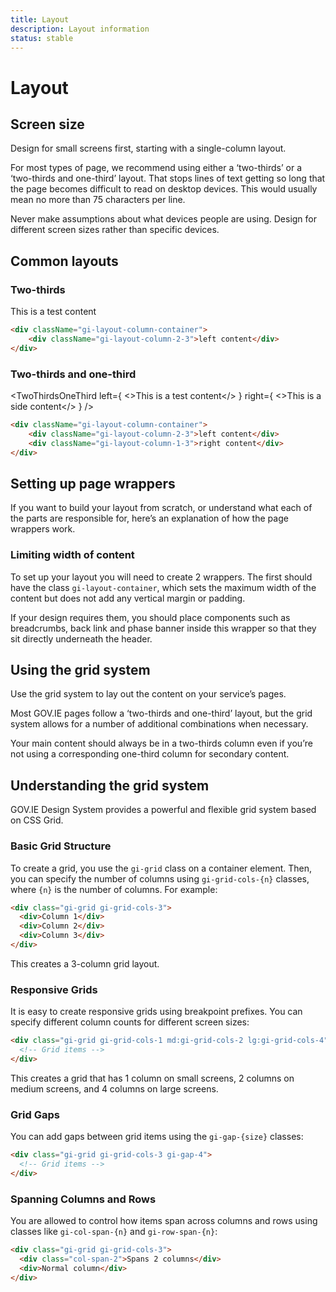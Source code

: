 ```yaml
---
title: Layout
description: Layout information
status: stable
---
```


# Layout

## Screen size

Design for small screens first, starting with a single-column layout.

For most types of page, we recommend using either a ‘two-thirds’ or a ‘two-thirds and one-third’ layout. That stops lines of text getting so long that the page becomes difficult to read on desktop devices. This would usually mean no more than 75 characters per line.

Never make assumptions about what devices people are using. Design for different screen sizes rather than specific devices.

## Common layouts

### Two-thirds

<TwoThirds>This is a test content</TwoThirds>

```html
<div className="gi-layout-column-container">
    <div className="gi-layout-column-2-3">left content</div>
</div>
```

### Two-thirds and one-third

<TwoThirdsOneThird 
    left={
        <>This is a test content</>
    }
    right={
        <>This is a side content</>
    } />

```html
<div className="gi-layout-column-container">
    <div className="gi-layout-column-2-3">left content</div>
    <div className="gi-layout-column-1-3">right content</div>
</div>
```

## Setting up page wrappers

If you want to build your layout from scratch, or understand what each of the parts are responsible for, here’s an explanation of how the page wrappers work.

### Limiting width of content

To set up your layout you will need to create 2 wrappers. The first should have the class `gi-layout-container`, which sets the maximum width of the content but does not add any vertical margin or padding.

If your design requires them, you should place components such as breadcrumbs, back link and phase banner inside this wrapper so that they sit directly underneath the header.

## Using the grid system

Use the grid system to lay out the content on your service’s pages.

Most GOV.IE pages follow a ‘two-thirds and one-third’ layout, but the grid system allows for a number of additional combinations when necessary.

Your main content should always be in a two-thirds column even if you’re not using a corresponding one-third column for secondary content.

## Understanding the grid system

GOV.IE Design System provides a powerful and flexible grid system based on CSS Grid. 

### Basic Grid Structure
To create a grid, you use the `gi-grid` class on a container element. Then, you can specify the number of columns using `gi-grid-cols-{n}` classes, where `{n}` is the number of columns.
For example:

```html
<div class="gi-grid gi-grid-cols-3">
  <div>Column 1</div>
  <div>Column 2</div>
  <div>Column 3</div>
</div>
```
This creates a 3-column grid layout.

### Responsive Grids
It is easy to create responsive grids using breakpoint prefixes. You can specify different column counts for different screen sizes:

```html
<div class="gi-grid gi-grid-cols-1 md:gi-grid-cols-2 lg:gi-grid-cols-4">
  <!-- Grid items -->
</div>
```
This creates a grid that has 1 column on small screens, 2 columns on medium screens, and 4 columns on large screens.

### Grid Gaps
You can add gaps between grid items using the `gi-gap-{size}` classes:

```html
<div class="gi-grid gi-grid-cols-3 gi-gap-4">
  <!-- Grid items -->
</div>
```

### Spanning Columns and Rows
You are allowed to control how items span across columns and rows using classes like `gi-col-span-{n}` and `gi-row-span-{n}`:
```html
<div class="gi-grid gi-grid-cols-3">
  <div class="col-span-2">Spans 2 columns</div>
  <div>Normal column</div>
</div>
```